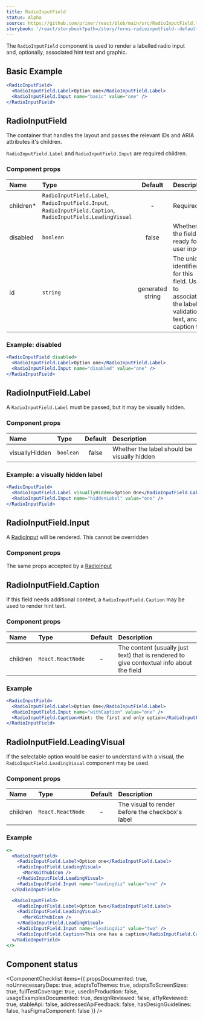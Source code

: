 ```yaml
---
title: RadioInputField
status: Alpha
source: https://github.com/primer/react/blob/main/src/RadioInputField.tsx
storybook: '/react/storybook?path=/story/forms-radioinputfield--default'
---
```



<!--
TODO: add `validationStatus` examples when we have the validation styling done
-->


The `RadioInputField` component is used to render a labelled radio input and, optionally, associated hint text and graphic.

## Basic Example

```jsx live
<RadioInputField>
  <RadioInputField.Label>Option one</RadioInputField.Label>
  <RadioInputField.Input name="basic" value="one" />
</RadioInputField>
```

## RadioInputField

The container that handles the layout and passes the relevant IDs and ARIA attributes it's children.

`RadioInputField.Label` and `RadioInputField.Input` are required children.

### Component props

| Name       | Type                                                                                                         |     Default      | Description                                                                                          |
| :--------- | :----------------------------------------------------------------------------------------------------------- | :--------------: | :--------------------------------------------------------------------------------------------------- |
| children\* | `RadioInputField.Label`, `RadioInputField.Input`, `RadioInputField.Caption`, `RadioInputField.LeadingVisual` |        -         | Required                                                                                             |
| disabled   | `boolean`                                                                                                    |      false       | Whether the field is ready for user input                                                            |
| id         | `string`                                                                                                     | generated string | The unique identifier for this field. Used to associate the label, validation text, and caption text |

### Example: disabled

```jsx live
<RadioInputField disabled>
  <RadioInputField.Label>Option one</RadioInputField.Label>
  <RadioInputField.Input name="disabled" value="one" />
</RadioInputField>
```

## RadioInputField.Label

A `RadioInputField.Label` must be passed, but it may be visually hidden.

### Component props

| Name           | Type      | Default | Description                                 |
| :------------- | :-------- | :-----: | :------------------------------------------ |
| visuallyHidden | `boolean` |  false  | Whether the label should be visually hidden |

### Example: a visually hidden label

```jsx live
<RadioInputField>
  <RadioInputField.Label visuallyHidden>Option One</RadioInputField.Label>
  <RadioInputField.Input name="hiddenLabel" value="one" />
</RadioInputField>
```

## RadioInputField.Input

A [RadioInput](/RadioInput) will be rendered. This cannot be overridden

### Component props

The same props accepted by a [RadioInput](/RadioInput)

## RadioInputField.Caption

If this field needs additional context, a `RadioInputField.Caption` may be used to render hint text.

### Component props

| Name     | Type              | Default | Description                                                                              |
| :------- | :---------------- | :-----: | :--------------------------------------------------------------------------------------- |
| children | `React.ReactNode` |    -    | The content (usually just text) that is rendered to give contextual info about the field |

### Example

```jsx live
<RadioInputField>
  <RadioInputField.Label>Option One</RadioInputField.Label>
  <RadioInputField.Input name="withCaption" value="one" />
  <RadioInputField.Caption>Hint: the first and only option</RadioInputField.Caption>
</RadioInputField>
```

## RadioInputField.LeadingVisual

If the selectable option would be easier to understand with a visual, the `RadioInputField.LeadingVisual` component may be used.

### Component props

| Name     | Type              | Default | Description                                      |
| :------- | :---------------- | :-----: | :----------------------------------------------- |
| children | `React.ReactNode` |    -    | The visual to render before the checkbox's label |

### Example

```jsx live
<>
  <RadioInputField>
    <RadioInputField.Label>Option one</RadioInputField.Label>
    <RadioInputField.LeadingVisual>
      <MarkGithubIcon />
    </RadioInputField.LeadingVisual>
    <RadioInputField.Input name="leadingViz" value="one" />
  </RadioInputField>

  <RadioInputField>
    <RadioInputField.Label>Option two</RadioInputField.Label>
    <RadioInputField.LeadingVisual>
      <MarkGithubIcon />
    </RadioInputField.LeadingVisual>
    <RadioInputField.Input name="leadingViz" value="two" />
    <RadioInputField.Caption>This one has a caption</RadioInputField.Caption>
  </RadioInputField>
</>
```

## Component status

<ComponentChecklist
  items={{
    propsDocumented: true,
    noUnnecessaryDeps: true,
    adaptsToThemes: true,
    adaptsToScreenSizes: true,
    fullTestCoverage: true,
    usedInProduction: false,
    usageExamplesDocumented: true,
    designReviewed: false,
    a11yReviewed: true,
    stableApi: false,
    addressedApiFeedback: false,
    hasDesignGuidelines: false,
    hasFigmaComponent: false
  }}
/>

